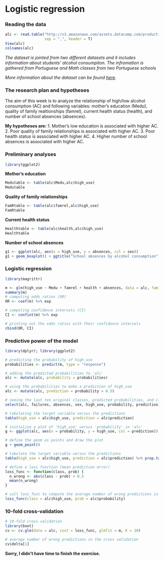 # Logistic regression

### Reading the data

```r
alc <- read.table("http://s3.amazonaws.com/assets.datacamp.com/production/course_2218/datasets/alc.txt", 
                  sep = ",", header = T)
View(alc)
colnames(alc)
```

*The dataset is jointed from two different datasets and it includes information about students' alcohol consumpiton. The infromation is gathered from Portuguese and Math classes from two Portuguese schools*

*More information about the dataset can be found [here](https://archive.ics.uci.edu/ml/datasets/Student+Performance).*


### The research plan and hypotheses

The aim of this week is to analyze the relationship of high/low alcohol consumption (AC) and following variables: mother's education (Medu), quality of family realtionships (famrel), current health status (health), and number of school absences (absences).

**My hypotheses are:**
1. Mother's low education is associated with higher AC.
2. Poor quality of family relationships is associated with higher AC.
3. Poor health status is associated with higher AC.
4. Higher number of school absences is associated with higher AC.


### Preliminary analyses

```r
library(ggplot2)
```

**Mother's education**
```r
Medutable <- table(alc$Medu,alc$high_use)
Medutable
```

**Quality of family relationships**
```r
FamRtable <- table(alc$famrel,alc$high_use)
FamRtable
```

**Current health status**
```r
Healthtable <- table(alc$health,alc$high_use)
Healthtable
```

**Number of school absences**
```r
g1 <- ggplot(alc, aes(x = high_use, y = absences, col = sex))
g1 + geom_boxplot() + ggtitle("School absences by alcohol consumption")
```


### Logistic regression

```r
library(magrittr)

m <- glm(high_use ~ Medu + famrel + health + absences, data = alc, family = "binomial")
summary(m)
# computing odds ratios (OR)
OR <- coef(m) %>% exp

# computing confidence intervals (CI)
CI <- confint(m) %>% exp

# printing out the odds ratios with their confidence intervals
cbind(OR, CI)
```


### Predictive power of the model

```r
library(dplyr); library(ggplot2)

# predicting the probability of high_use
probabilities <- predict(m, type = "response")

# adding the predicted probabilities to 'alc'
alc <- mutate(alc, probability = probabilities)

# using the probabilities to make a prediction of high_use
alc <- mutate(alc, prediction = probability > 0.5)

# seeing the last ten original classes, predicted probabilities, and class predictions
select(alc, failures, absences, sex, high_use, probability, prediction) %>% tail(10)

# tabulating the target variable versus the predictions
table(high_use = alc$high_use, prediction = alc$prediction)
```
```r
# initialize a plot of 'high_use' versus 'probability' in 'alc'
g <- ggplot(alc, aes(x = probability, y = high_use, col = prediction))

# define the geom as points and draw the plot
g + geom_point()

# tabulate the target variable versus the predictions
table(high_use = alc$high_use, prediction = alc$prediction) %>% prop.table() %>% addmargins()

# define a loss function (mean prediction error)
loss_func <- function(class, prob) {
  n_wrong <- abs(class - prob) > 0.5
  mean(n_wrong)
}

# call loss_func to compute the average number of wrong predictions in the (training) data
loss_func(class = alc$high_use, prob = alc$probability)
```


### 10-fold cross-validation

```r
# 10-fold cross-validation
library(boot)
cv <- cv.glm(data = alc, cost = loss_func, glmfit = m, K = 10)

# average number of wrong predictions in the cross validation
cv$delta[1]
```

**Sorry, I didn't have time to finish the exercise.**

